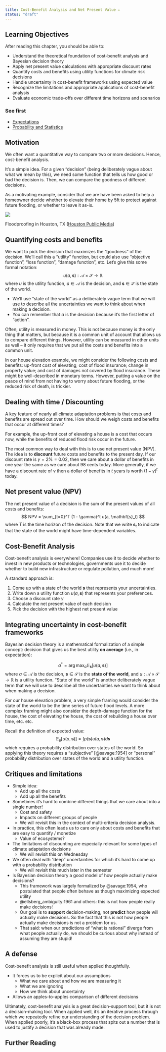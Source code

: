 ```yaml
---
title: Cost-Benefit Analysis and Net Present Value ✏️
status: "draft"
---
```


## Learning Objectives {.unnumbered}

After reading this chapter, you should be able to:

- Understand the theoretical foundation of cost-benefit analysis and Bayesian decision theory
- Apply net present value calculations with appropriate discount rates
- Quantify costs and benefits using utility functions for climate risk decisions
- Handle uncertainty in cost-benefit frameworks using expected value
- Recognize the limitations and appropriate applications of cost-benefit analysis
- Evaluate economic trade-offs over different time horizons and scenarios

### See first {.unnumbered}

- [Expectations](../fundamentals/probability-stats.qmd#expectations)
- [Probability and Statistics](../fundamentals/probability-stats.qmd)

## Motivation

We often want a quantitative way to compare two or more decisions.
Hence, cost-benefit analysis.

It's a simple idea.
For a given "decision" (being deliberately vague about what we mean by this), we need some function that tells us how good or bad the decision is.
Then, we can compare the goodness of different decisions.

::: {.callout-tip}
As a motivating example, consider that we are have been asked to help a homeowner decide whether to elevate their home by 5ft to protect against future flooding, or whether to leave it as-is.
:::

::: {#fig-floodproofing}
![](../_assets/img/lee-meyerland-elevation.jpg)

Floodproofing in Houston, TX ([Houston Public Media](https://www.houstonpublicmedia.org/articles/news/2017/10/06/240934/many-houstonians-seek-home-elevation-after-repetitive-flooding/))
:::

## Quantifying costs and benefits

We want to pick the decision that maximizes the "goodness" of the decision.
We'll call this a "utility" function, but could also use "objective function", "loss function", "damage function", etc.
Let's give this some formal notation:
$$
u(a, \mathbf{s}): \mathcal{A} \times \mathcal{S} \to \mathbb{R}
$$
where $u$ is the utility function, $a \in \mathcal{A}$ is the decision, and $\mathbf{s} \in \mathcal{S}$ is the state of the world.

- We'll use "state of the world" as a deliberately vague term that we will use to describe all the uncertainties we want to think about when making a decision.
- You can remember that $a$ is the decision because it's the first letter of "action".

Often, utility is measured in money.
This is not because money is the only thing that matters, but because it is a common unit of account that allows us to compare different things.
However, utility can be measured in other units as well -- it only requires that we put all the costs and benefits into a common unit.

::: {.callout-tip}
In our house elevation example, we might consider the following costs and benefits: up-front cost of elevating; cost of flood insurance; change in property value; and cost of damages not covered by flood insurance.
These might be well-described in monetary terms.
However, putting a value on the peace of mind from not having to worry about future flooding, or the reduced risk of death, is trickier.
:::

## Dealing with time / Discounting

A key feature of nearly all climate adaptation problems is that costs and benefits are spread out over time.
How should we weigh costs and benefits that occur at different times?

::: {.callout-tip}
For example, the up-front cost of elevating a house is a cost that occurs now, while the benefits of reduced flood risk occur in the future.
:::

The most common way to deal with this is to use net present value (NPV).
The idea is to **discount** future costs and benefits to the present day.
If our discount rate is $\gamma = 2\% = 0.02$, then we care about a dollar of benefits in one year the same as we care about 98 cents today.
More generally, if we have a discount rate of $\gamma$ then a dollar of benefits in $t$ years is worth $(1 - \gamma) ^ t$ today.

## Net present value (NPV)

The net present value of a decision is the sum of the present values of all costs and benefits:
$$
NPV = \sum_{t=0}^T (1 - \gamma)^t u(a, \mathbf{s}_t)
$$
where $T$ is the time horizon of the decision.
Note that we write $\mathbf{s}_t$ to indicate that the state of the world might have time-dependent variables.

## Cost-Benefit Analysis

Cost-benefit analysis is everywhere!
Companies use it to decide whether to invest in new products or technologies, governments use it to decide whether to build new infrastructure or regulate pollution, and much more!

A standard approach is:

1. Come up with a state of the world $\mathbf{s}$ that represents your uncertainties.
2. Write down a utility function $u(a, \mathbf{s})$ that represents your preferences.
3. Choose a discount rate $\gamma$
4. Calculate the net present value of each decision
5. Pick the decision with the highest net present value

## Integrating uncertainty in cost-benefit frameworks

Bayesian decision theory is a mathematical formalization of a simple concept: decision that gives us the best utility **on average** (i.e., in expectation):

$$
a^* = \arg \max_a \mathbb{E}_\mathbf{s} \left[ u(a, \mathbf{s}) \right]
$$
where $a \in \mathcal{A}$ is the decision, $\mathbf{s} \in \mathcal{S}$ is the **state of the world**, and $u: \mathcal{A} \times \mathcal{S} \to \mathbb{R}$ is a utility function.
"State of the world" is another deliberately vague term that we will use to describe all the uncertainties we want to think about when making a decision.

::: {.callout-tip}
For our house elevation problem, a very simple framing would consider the state of the world to be the time series of future flood levels.
A more complex framing might also consider the depth-damage function for the house, the cost of elevating the house, the cost of rebuilding a house over time, etc. etc.
:::

Recall the definition of expected value:
$$
\mathbb{E}_\mathbf{s} \left[ u(a, \mathbf{s}) \right] = \int p(\mathbf{s}) u(a, \mathbf{s}) d\mathbf{s}
$$
which requires a probability distribution over states of the world.
So applying this theory requires a "subjective" [@savage:1954] or "personal" probability distribution over states of the world and a utility function.

## Critiques and limitations

- Simple idea:
  - Add up all the costs
  - Add up all the benefits
- Sometimes it's hard to combine different things that we care about into a single number!
  - Cost and safety
  - Impacts on different groups of people
  - We will revisit this in the context of multi-criteria decision analysis.
- In practice, this often leads us to care only about costs and benefits that are easy to quantify / monetize
  - Value of ecosystems?
- The limitations of discounting are especially relevant for some types of climate adaptation decisions
  - We will revisit this on Wednesday
- We often deal with "deep" uncertainties for which it's hard to come up with a probability distribution
  - We will revisit this much later in the semester
- Is Bayesian decision theory a good model of how people actually make decisions?
  - This framework was largely formalized by @savage:1954, who postulated that people often behave as though maximizing expected utility
  - @ellsberg_ambiguity:1961 and others: this is not how people really make decisions!
  - Our goal is to **support** decision-making, not **predict** how people will actually make decisions. So the fact that this is not how people actually make decisions is not a problem for us.
  - That said: when our predictions of "what is rational" diverge from what people actually do, we should be curious about why instead of assuming they are stupid!

## A defense

Cost-benefit analysis is still useful when applied thoughtfully.

- It forces us to be explicit about our assumptions
  - What we care about and how we are measuring it
  - What we are ignoring
  - How we think about uncertainty
- Allows an apples-to-apples comparison of different decisions

Ultimately, cost-benefit analysis is a great decision-support tool, but it is not a decision-making tool.
When applied well, it's an iterative process through which we repeatedly refine our understanding of the decision problem.
When applied poorly, it's a black-box process that spits out a number that is used to justify a decision that was already made.

## Further Reading {.unnumbered}